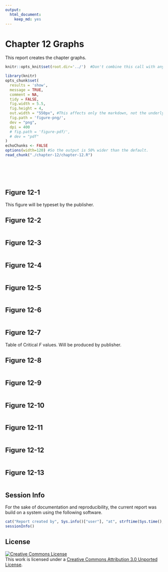 ```yaml
---
output:
  html_document:
    keep_md: yes
---
```

Chapter 12 Graphs
=================================================
This report creates the chapter graphs.

<!--  Set the working directory to the repository's base directory; this assumes the report is nested inside of only one directory.-->
```r
knitr::opts_knit$set(root.dir='../')  #Don't combine this call with any other chunk -especially one that uses file paths.
```

<!-- Set the report-wide options, and point to the external code file. -->
```r
library(knitr)
opts_chunk$set(
  results = 'show', 
  message = TRUE,
  comment = NA, 
  tidy = FALSE,
  fig.width = 5.5, 
  fig.height = 4, 
  out.width = "550px", #This affects only the markdown, not the underlying png file.  The height will be scaled appropriately.
  fig.path = 'figure-png/',     
  dev = "png",
  dpi = 400
  # fig.path = 'figure-pdf/',     
  # dev = "pdf"
)
echoChunks <- FALSE
options(width=120) #So the output is 50% wider than the default.
read_chunk("./chapter-12/chapter-12.R") 
```
<!-- Load the packages.  Suppress the output when loading packages. --> 
```r
```

<!-- Load any Global functions and variables declared in the R file.  Suppress the output. --> 
```r
```

<!-- Declare any global functions specific to a Rmd output.  Suppress the output. --> 
```r
```

<!-- Load the datasets. -->
```r
```

<!-- Tweak the datasets. -->
```r
```

## Figure 12-1
This figure will be typeset by the publisher.

## Figure 12-2

```r
```

## Figure 12-3

```r
```

## Figure 12-4

```r
```

## Figure 12-5
```r
```

## Figure 12-6
```r
```

## Figure 12-7
Table of Critical *F* values.  Will be produced by publisher.

## Figure 12-8
```r
```

## Figure 12-9
```r
```

## Figure 12-10
```r
```

## Figure 12-11
```r
```

## Figure 12-12
```r
```

## Figure 12-13
```r
```

## Session Info
For the sake of documentation and reproducibility, the current report was build on a system using the following software.

```r
cat("Report created by", Sys.info()["user"], "at", strftime(Sys.time(), "%Y-%m-%d, %H:%M %z"))
sessionInfo()
```

## License

<a rel="license" href="http://creativecommons.org/licenses/by/3.0/"><img alt="Creative Commons License" style="border-width:0" src="http://i.creativecommons.org/l/by/3.0/88x31.png" /></a><br />This work is licensed under a <a rel="license" href="http://creativecommons.org/licenses/by/3.0/">Creative Commons Attribution 3.0 Unported License</a>.

